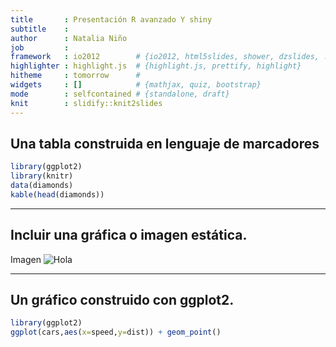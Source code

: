 ```yaml
---
title       : Presentación R avanzado Y shiny
subtitle    : 
author      : Natalia Niño 
job         : 
framework   : io2012        # {io2012, html5slides, shower, dzslides, ...}
highlighter : highlight.js  # {highlight.js, prettify, highlight}
hitheme     : tomorrow      # 
widgets     : []            # {mathjax, quiz, bootstrap}
mode        : selfcontained # {standalone, draft}
knit        : slidify::knit2slides
---
```


## Una tabla construida en lenguaje de marcadores

```r
library(ggplot2)
library(knitr)
data(diamonds)
kable(head(diamonds))
```



---

## Incluir una gráfica o imagen estática.

Imagen
![Hola](imagen1.jpg)

---

## Un gráfico construido con ggplot2.

```r
library(ggplot2)
ggplot(cars,aes(x=speed,y=dist)) + geom_point()
```

